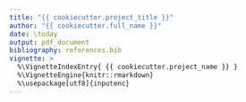 ```yaml
---
title: "{{ cookiecutter.project_title }}"
author: "{{ cookiecutter.full_name }}"
date: \today
output: pdf_document
bibliography: references.bib
vignette: >
  %\VignetteIndexEntry{ {{ cookiecutter.project_name }} }
  %\VignetteEngine{knitr::rmarkdown}
  %\usepackage[utf8]{inputenc} 
---
```


